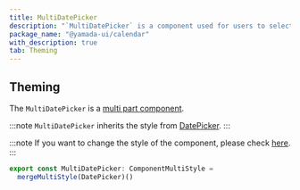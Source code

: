 ```yaml
---
title: MultiDatePicker
description: "`MultiDatePicker` is a component used for users to select multiple dates."
package_name: "@yamada-ui/calendar"
with_description: true
tab: Theming
---
```


## Theming

The `MultiDatePicker` is a [multi part component](/styled-system/theming/component-style#multi-part-components).

:::note
`MultiDatePicker` inherits the style from [DatePicker](/components/forms/date-picker).
:::

:::note
If you want to change the style of the component, please check [here](/styled-system/theming/customize-theme#changing-the-style-of-components).
:::

```ts
export const MultiDatePicker: ComponentMultiStyle =
  mergeMultiStyle(DatePicker)()
```
